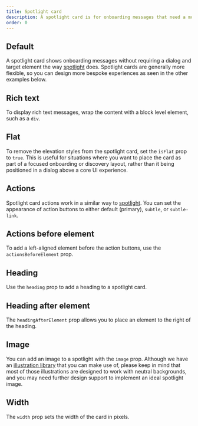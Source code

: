 ```yaml
---
title: Spotlight card
description: A spotlight card is for onboarding messages that need a more flexible layout, or don't require a dialog.
order: 0
---
```



## Default

A spotlight card shows onboarding messages without requiring a dialog and target element the way [spotlight](/components/onboarding) does. Spotlight cards are generally more flexible, so you can design more bespoke experiences as seen in the other examples below.

<Example Component={SpotlightCardDefault} packageName="@atlaskit/onboarding" />

## Rich text

To display rich text messages, wrap the content with a block level element, such as a `div`.

<Example Component={SpotlightCardRichText} packageName="@atlaskit/onboarding" />

## Flat

To remove the elevation styles from the spotlight card, set the `isFlat` prop to `true`. This is useful for situations where you want to place the card as part of a focused onboarding or discovery layout, rather than it being positioned in a dialog above a core UI experience.

<Example Component={SpotlightCardFlat}  packageName="@atlaskit/onboarding" backgroundColor="white" />

## Actions

Spotlight card actions work in a similar way to [spotlight](/components/onboarding). You can set the appearance of action buttons to either default (primary), `subtle`, or `subtle-link`.

<Example Component={SpotlightCardActions} packageName="@atlaskit/onboarding" />

## Actions before element

To add a left-aligned element before the action buttons, use the `actionsBeforeElement` prop.

<Example Component={SpotlightCardActionsBefore} packageName="@atlaskit/onboarding" />

## Heading

Use the `heading` prop to add a heading to a spotlight card.

<Example Component={SpotlightCardHeading} packageName="@atlaskit/onboarding" />

## Heading after element

The `headingAfterElement` prop allows you to place an element to the right of the heading.

<Example Component={SpotlightCardHeadingAfter} packageName="@atlaskit/onboarding" />

## Image

You can add an image to a spotlight with the `image` prop. Although we have an [illustration library](/resources/illustration-library) that you can make use of, please keep in mind that most of those illustrations are designed to work with neutral backgrounds, and you may need further design support to implement an ideal spotlight image.

<Example Component={SpotlightCardImage} packageName="@atlaskit/onboarding" />

## Width

The `width` prop sets the width of the card in pixels.

<Example Component={SpotlightCardWidth} packageName="@atlaskit/onboarding" />
